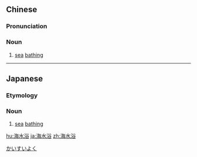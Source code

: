 ==Chinese==
{{zh-forms|type=21}}

===Pronunciation===
{{zh-pron
|m=hǎishuǐyù
|mn=hái-chúi-e̍k
|cat=n
}}

===Noun===
{{zh-noun}}

# [[sea]] [[bathing]]

----

==Japanese==
{{ja-kanjitab|海|水|浴}}

===Etymology===
{{compound|海水|浴|lang=ja|t1=seawater|t2=bathing|sort=かいすいよく}}

===Noun===
{{ja-noun|かいすいよく}}

# [[sea]] [[bathing]]

[[Category:ja:Bathing|かいすいよく]]

[[hu:海水浴]]
[[ja:海水浴]]
[[zh:海水浴]]